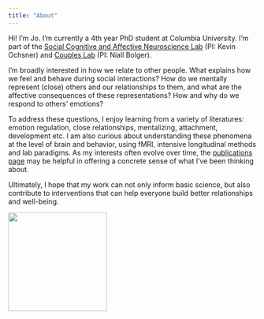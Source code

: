```yaml
---
title: "About"
---
```


Hi! I'm Jo. I'm currently a 4th year PhD student at Columbia University. I'm part of the [Social Cognitive and Affective Neuroscience Lab](https://www.ochsnerscanlab.org/) (PI: Kevin Ochsner) and [Couples Lab](https://columbiacoupleslab.weebly.com/) (PI: Niall Bolger).

I'm broadly interested in how we relate to other people. What explains how we feel and behave during social interactions? How do we mentally represent (close) others and our relationships to them, and what are the affective consequences of these representations? How and why do we respond to others' emotions?

To address these questions, I enjoy learning from a variety of literatures: emotion regulation, close relationships, mentalizing, attachment, development etc. I am also curious about understanding these phenomena at the level of brain and behavior, using fMRI, intensive longitudinal methods and lab paradigms. As my interests often evolve over time, the [publications page](https://johezz.github.io/publications.html) may be helpful in offering a concrete sense of what I've been thinking about.

Ultimately, I hope that my work can not only inform basic science, but also contribute to interventions that can help everyone build better relationships and well-being.

![](monkey-remove-background.com%20(2).jpg){fig-alt="copyright Anna-Laura Art" fig-align="right" width="200"}
